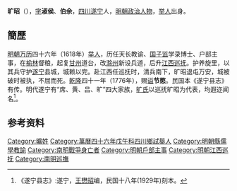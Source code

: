 '''旷昭'''（{{bd|？||？||catIdx=K旷}}），[[表字|字]]'''淑侯'''、'''伯余'''，[[四川|四川]][[遂宁|遂宁]]人，[[明朝|明朝]][[政治人物|政治人物]]，[[举人|举人]]出身。

== 簡歷 ==
[[明朝|明朝]][[万历|万历]]四十六年（1618年）[[举人|举人]]，历任天长教谕、[[国子监|国子监]]学录博士、户部主事，在[[榆林|榆林]]督粮，起复[[甘州|甘州]]道台，改[[滁州|滁州]]新设兵道，后升[[江西|江西]][[巡抚|巡抚]]。护养旋里，以其兵守护[[遂宁|遂宁]]县城，城赖以完。赴江西任巡抚时，清兵南下，旷昭退屯万安，城被破时被执，不屈而死。[[乾隆|乾隆]]四十一年（1776年），赐[[谥号|谥]]'''节愍'''。民国本《遂宁县志》有传。明代遂宁有“席、黄、吕、旷”四大家族，[[旷氏|旷氏]]以巡抚旷昭为代表，均遐迩闻名<ref>《遂宁县志》:遂宁，[[王懋昭|王懋昭]]编，民国十八年(1929年)刻本。</ref>。

==参考资料==
{{reflist}}

{{明朝人物小作品}}
[[Category:曠姓|Category:曠姓]]
[[Category:萬曆四十六年戊午科四川鄉試舉人|Category:萬曆四十六年戊午科四川鄉試舉人]]
[[Category:明朝縣儒學教諭|Category:明朝縣儒學教諭]]
[[Category:南明戰爭身亡者|Category:南明戰爭身亡者]]
[[Category:明朝戶部主事|Category:明朝戶部主事]]
[[Category:明朝江西巡抚|Category:明朝江西巡抚]]
[[Category:南明巡撫|Category:南明巡撫]]